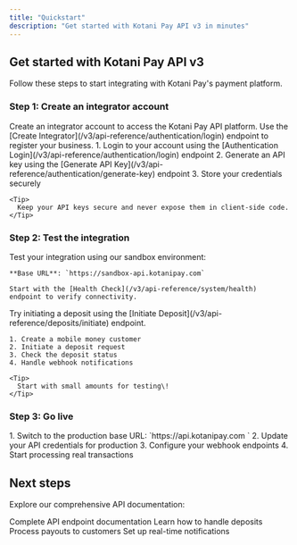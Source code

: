 ```yaml
---
title: "Quickstart"
description: "Get started with Kotani Pay API v3 in minutes"
---
```


## Get started with Kotani Pay API v3

Follow these steps to start integrating with Kotani Pay's payment platform.

### Step 1: Create an integrator account

<AccordionGroup>
  <Accordion title="Register your business" icon="user-plus">
    Create an integrator account to access the Kotani Pay API platform. Use the
    [Create Integrator](/v3/api-reference/authentication/login) endpoint to
    register your business.
  </Accordion>
  <Accordion title="Get your API credentials" icon="key">
    1. Login to your account using the [Authentication
       Login](/v3/api-reference/authentication/login) endpoint 2. Generate an API
       key using the [Generate API
       Key](/v3/api-reference/authentication/generate-key) endpoint 3. Store your
       credentials securely

    <Tip>
      Keep your API keys secure and never expose them in client-side code.
    </Tip>
  </Accordion>
</AccordionGroup>

### Step 2: Test the integration

<AccordionGroup>
  <Accordion title="Use the sandbox environment" icon="flask">
    Test your integration using our sandbox environment:

    **Base URL**: `https://sandbox-api.kotanipay.com`

    Start with the [Health Check](/v3/api-reference/system/health) endpoint to verify connectivity.
  </Accordion>
  <Accordion title="Make your first deposit" icon="credit-card">
    Try initiating a deposit using the [Initiate Deposit](/v3/api-reference/deposits/initiate) endpoint.

    1. Create a mobile money customer
    2. Initiate a deposit request
    3. Check the deposit status
    4. Handle webhook notifications

    <Tip>
      Start with small amounts for testing\!
    </Tip>
  </Accordion>
</AccordionGroup>

### Step 3: Go live

<Accordion title="Deploy to production" icon="rocket">
  1. Switch to the production base URL: `https://api.kotanipay.com `
  2. Update your API credentials for production 
  3. Configure your webhook endpoints 
  4. Start processing real transactions
</Accordion>

## Next steps

Explore our comprehensive API documentation:

<CardGroup cols={2}>
  <Card title="API Reference" icon="code" href="/v3/api-reference/introduction">
    Complete API endpoint documentation
  </Card>
  <Card title="Deposits" icon="arrow-down" href="/v3/api-reference/deposits/initiate">
    Learn how to handle deposits
  </Card>
  <Card title="Payouts" icon="arrow-up" href="/v3/api-reference/payouts/initiate">
    Process payouts to customers
  </Card>
  <Card title="Webhooks" icon="webhook" href="/v3/api-reference/webhooks/notifications">
    Set up real-time notifications
  </Card>
</CardGroup>